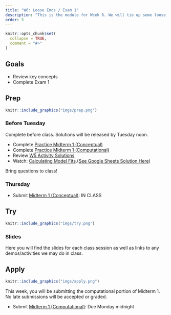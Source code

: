 ```yaml
---
title: "W6: Loose Ends / Exam 1"
description: "This is the module for Week 6. We will tie up some loose ends and do a brief review of concepts to get you ready for Exam 1!"
order: 5
---
```


```r
knitr::opts_chunk$set(
  collapse = TRUE,
  comment = "#>"
)
```

## Goals

- Review key concepts 
- Complete Exam 1

## Prep 

:::::{.card .border .border-2 .border-info}
:::: {.grid .g-0}
::: {.g-col-3}
:::: {.card-body}

```r
knitr::include_graphics("imgs/prep.png")
```

::::
:::

::: {.g-col-9}
:::: {.card-body}

### Before Tuesday

Complete before class. Solutions will be released by Tuesday noon.

- Complete <span style="color:#508AB0"><a href="https://bowdoin.instructure.com/courses/6949/modules/items/430213" target="_blank">Practice Midterm 1 (Conceptual)</a></span>
- Complete <span style="color:#508AB0"><a href="https://bowdoin.instructure.com/courses/6949/modules/items/453110" target="_blank">Practice Midterm 1 (Computational)</a></span>
- Review [W5 Activity Solutions](https://docs.google.com/spreadsheets/d/14XuoLvnl9BpY0-ul54TQ8zCeoBcS0n_hfKV3OpSOFgQ/edit?usp=sharing)
- Watch: <span style="color:#508AB0"><a href="https://bowdoin.instructure.com/courses/6949/modules/items/454716" target="_blank">Calculating Model Fits</a></span>.([See Google Sheets Solution Here](https://docs.google.com/spreadsheets/d/14XuoLvnl9BpY0-ul54TQ8zCeoBcS0n_hfKV3OpSOFgQ/edit?usp=drive_link))

Bring questions to class!

### Thursday

- Submit <span style="color:#508AB0"><a href="https://bowdoin.instructure.com/courses/6949/modules/items/430218" target="_blank">Midterm 1 (Conceptual)</a></span>: IN CLASS

::::
:::
::::
:::::

## Try {.mt-5}

:::::{.card .border .border-2 .border-info}
:::: {.grid .g-0}
::: {.g-col-3}
:::: {.card-body}

```r
knitr::include_graphics("imgs/try.png")
```

::::
:::

::: {.g-col-9}
:::: {.card-body}

### Slides

Here you will find the slides for each class session as well as links to any demos/activities we may do in class.

<!-- <a class="btn btn-outline-info" href="../../slides/W5_review.pdf" role="button" target="_blank">W5: Slides </a> -->



::::
:::


::::
:::::

## Apply {.mt-5}

:::::{.card .border .border-2 .border-info}
:::: {.grid .g-0}
::: {.g-col-3}
:::: {.card-body}

```r
knitr::include_graphics("imgs/apply.png")
```

::::
:::

::: {.g-col-9}
:::: {.card-body}

This week, you will be submitting the computational portion of Midterm 1. No late submissions will be accepted or graded.

- Submit <span style="color:#508AB0"><a href="https://bowdoin.instructure.com/courses/6949/modules/items/430217" target="_blank">Midterm 1 (Computational)</a></span>: Due Monday midnight





::::
:::


::::
:::::